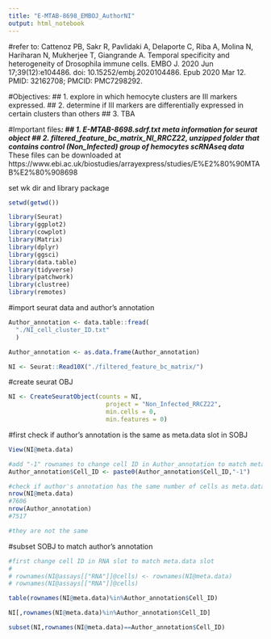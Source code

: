 ```yaml
---
title: "E-MTAB-8698_EMBOJ_AuthorNI"
output: html_notebook
---
```

#refer to:
Cattenoz PB, Sakr R, Pavlidaki A, Delaporte C, Riba A, Molina N, Hariharan N, Mukherjee T, Giangrande A. Temporal specificity and heterogeneity of Drosophila immune cells. EMBO J. 2020 Jun 17;39(12):e104486. doi: 10.15252/embj.2020104486. Epub 2020 Mar 12. PMID: 32162708; PMCID: PMC7298292.

#Objectives:
## 1. explore in which hemocyte clusters are III markers expressed.
## 2. determine if III markers are differentially expressed in certain clusters than others
## 3. TBA

#Important files***:
## 1. E-MTAB-8698.sdrf.txt meta information for seurat object
## 2. filtered_feature_bc_matrix_NI_RRCZ22, unzipped folder that contains control (Non_Infected) group of hemocytes scRNAseq data
*** These files can be downloaded at https://www.ebi.ac.uk/biostudies/arrayexpress/studies/E%E2%80%90MTAB%E2%80%908698



set wk dir and library package
```r
setwd(getwd())

library(Seurat)
library(ggplot2)
library(cowplot)
library(Matrix)
library(dplyr)
library(ggsci)
library(data.table)
library(tidyverse)
library(patchwork)
library(clustree)
library(remotes)
```

#import seurat data and author's annotation
```r

Author_annotation <- data.table::fread(
  "./NI_cell_cluster_ID.txt"
  )

Author_annotation <- as.data.frame(Author_annotation)

NI <- Seurat::Read10X("./filtered_feature_bc_matrix/")

```

#create seurat OBJ
```r

NI <- CreateSeuratObject(counts = NI,
                           project = "Non_Infected_RRCZ22", 
                           min.cells = 0,  
                           min.features = 0)
```

#first check if author's annotation is the same as meta.data slot in SOBJ
```r
View(NI@meta.data)

#add "-1" rownames to change cell ID in Author_annotation to match meta.data slot
Author_annotation$Cell_ID <- paste0(Author_annotation$Cell_ID,"-1")

#check if author's annotation has the same number of cells as meta.data slot in SOBJ
nrow(NI@meta.data)
#7606
nrow(Author_annotation)
#7517

#they are not the same
```

#subset SOBJ to match author's annotation
```r
#first change cell ID in RNA slot to match meta.data slot
# 
# rownames(NI@assays[["RNA"]]@cells) <- rownames(NI@meta.data)
# rownames(NI@assays[["RNA"]]@cells)

table(rownames(NI@meta.data)%in%Author_annotation$Cell_ID)

NI[,rownames(NI@meta.data)%in%Author_annotation$Cell_ID]

subset(NI,rownames(NI@meta.data)==Author_annotation$Cell_ID)
```

```r

```

```r

```

```r

```

```r

```

```r

```

